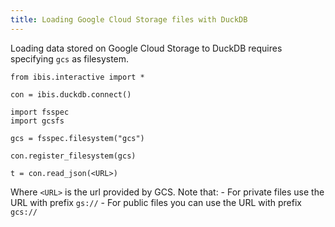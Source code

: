 ```yaml
---
title: Loading Google Cloud Storage files with DuckDB
---
```


Loading data stored on Google Cloud Storage to DuckDB requires specifying `gcs` as filesystem.

```
from ibis.interactive import *

con = ibis.duckdb.connect()

import fsspec
import gcsfs

gcs = fsspec.filesystem("gcs")

con.register_filesystem(gcs)

t = con.read_json(<URL>)
```

Where `<URL>` is the url provided by GCS. Note that:
- For private files use the URL with prefix `gs://` 
- For public files you can use the URL with prefix `gcs://` 
